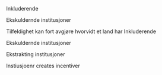 <!--
---
output: html_notebook
---
-->

Inkluderende 

Ekskuldernde institusjoner

Tilfeldighet kan fort avgjøre hvorvidt et land har Inkluderende 

Ekskuldernde institusjoner

Ekstrakting institusjoner

Instiusjoenr creates incentiver
